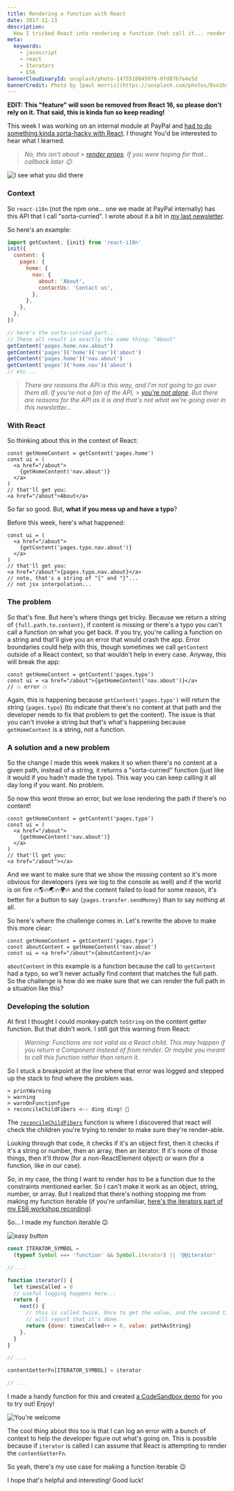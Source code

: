 ```yaml
---
title: Rendering a function with React
date: 2017-11-13
description:
  How I tricked React into rendering a function (not call it... render it)
meta:
  keywords:
    - javascript
    - react
    - Iterators
    - ES6
bannerCloudinaryId: unsplash/photo-1475518845976-0fd87b7e4e5d
bannerCredit: Photo by [paul morris](https://unsplash.com/photos/Ovn1hyBge38)
---
```


**EDIT: This "feature" will soon be removed from React 16, so please don't rely
on it. That said, this is kinda fun so keep reading!**

This week I was working on an internal module at PayPal and
[had to do something kinda sorta-hacky with React](https://twitter.com/kentcdodds/status/923241478670909441).
I thought You'd be interested to hear what I learned.

> _No, this isn't about_ >
> [_render props_](https://cdb.reacttraining.com/use-a-render-prop-50de598f11ce)_.
> If you were hoping for that... callback later 😉_

![I see what you did there](https://res.cloudinary.com/kentcdodds-com/image/upload/v1625033311/kentcdodds.com/content/blog/rendering-a-function-with-react/0.gif)

### Context

So `react-i18n` (not the npm one... one we made at PayPal internally) has this
API that I call "sorta-curried". I wrote about it a bit in
[my last newsletter](/blog/improving-the-usability-of-your-modules).

So here's an example:

```js
import getContent, {init} from 'react-i18n'
init({
  content: {
    pages: {
      home: {
        nav: {
          about: 'About',
          contactUs: 'Contact us',
        },
      },
    },
  },
})

// here's the sorta-curried part...
// These all result in exactly the same thing: "About"
getContent('pages.home.nav.about')
getContent('pages')('home')('nav')('about')
getContent('pages.home')('nav.about')
getContent('pages')('home.nav')('about')
// etc...
```

> _There are reasons the API is this way, and I'm not going to go over them all.
> If you're not a fan of the API,_ >
> [_you're not alone_](https://twitter.com/dan_abramov/status/923326332020449280)_.
> But there are reasons for the API as it is and that's not what we're going
> over in this newsletter..._

### With React

So thinking about this in the context of React:

```tsx
const getHomeContent = getContent('pages.home')
const ui = (
  <a href="/about">
    {getHomeContent('nav.about')}
  </a>
)
// that'll get you:
<a href="/about">About</a>
```

So far so good. But, **what if you mess up and have a typo**?

Before this week, here's what happened:

```tsx
const ui = (
  <a href="/about">
    {getContent('pages.typo.nav.about')}
  </a>
)
// that'll get you:
<a href="/about">{pages.typo.nav.about}</a>
// note, that's a string of "{" and "}"...
// not jsx interpolation...
```

### The problem

So that's fine. But here's where things get tricky. Because we return a string
of `{full.path.to.content}`, if content is missing or there's a typo you can't
call a function on what you get back. If you try, you're calling a function on a
string and that'll give you an error that would crash the app. Error boundaries
could help with this, though sometimes we call `getContent` outside of a React
context, so that wouldn't help in every case. Anyway, this will break the app:

```tsx
const getHomeContent = getContent('pages.typo')
const ui = <a href="/about">{getHomeContent('nav.about')}</a>
// 💥 error 💥
```

Again, this is happening because `getContent('pages.typo')` will return the
string `{pages.typo}` (to indicate that there's no content at that path and the
developer needs to fix that problem to get the content). The issue is that you
can't invoke a string but that's what's happening because `getHomeContent` is a
string, not a function.

### A solution and a new problem

So the change I made this week makes it so when there's no content at a given
path, instead of a string, it returns a "sorta-curried" function (just like it
would if you hadn't made the typo). This way you can keep calling it all day
long if you want. No problem.

So now this wont throw an error, but we lose rendering the path if there's no
content!

```tsx
const getHomeContent = getContent('pages.typo')
const ui = (
  <a href="/about">
    {getHomeContent('nav.about')}
  </a>
)
// that'll get you:
<a href="/about"></a>
```

And we want to make sure that we show the missing content so it's more obvious
for developers (yes we log to the console as well) and if the world is on fire
🔥🌎🔥🌏🔥🌍🔥 and the content failed to load for some reason, it's better for a
button to say `{pages.transfer.sendMoney}` than to say nothing at all.

So here's where the challenge comes in. Let's rewrite the above to make this
more clear:

```tsx
const getHomeContent = getContent('pages.typo')
const aboutContent = getHomeContent('nav.about')
const ui = <a href="/about">{aboutContent}</a>
```

`aboutContent` in this example is a function because the call to `getContent`
had a typo, so we'll never actually find content that matches the full path. So
the challenge is how do we make sure that we can render the full path in a
situation like this?

### Developing the solution

At first I thought I could monkey-patch `toString` on the content getter
function. But that didn't work. I still got this warning from React:

> _Warning: Functions are not valid as a React child. This may happen if you
> return a Component instead of from render. Or maybe you meant to call this
> function rather than return it._

So I stuck a breakpoint at the line where that error was logged and stepped up
the stack to find where the problem was.

```
> printWarning
> warning
> warnOnFunctionType
> reconcileChildFibers <-- ding ding! 🔔
```

The
[`reconcileChildFibers`](https://github.com/facebook/react/blob/2c0a8fb99e945315c9dce7a15c85775d51f5755d/packages/react-reconciler/src/ReactChildFiber.js#L1355-L1484)
function is where I discovered that react will check the children you're trying
to render to make sure they're render-able.

Looking through that code, it checks if it's an object first, then it checks if
it's a string or number, then an array, then an iterator. If it's none of those
things, then it'll throw (for a non-ReactElement object) or warn (for a
function, like in our case).

So, in my case, the thing I want to render _has_ to be a function due to the
constraints mentioned earlier. So I can't make it work as an object, string,
number, or array. But I realized that there's nothing stopping me from making my
function iterable (if you're unfamiliar,
[here's the iterators part of my ES6 workshop recording](https://youtu.be/eOKQDh50ECU?t=2h43m44s)).

So... I made my function iterable 😉

![easy button](https://res.cloudinary.com/kentcdodds-com/image/upload/v1625033311/kentcdodds.com/content/blog/rendering-a-function-with-react/1.gif)

```js
const ITERATOR_SYMBOL =
  (typeof Symbol === 'function' && Symbol.iterator) || '@@iterator'

// ...

function iterator() {
  let timesCalled = 0
  // useful logging happens here...
  return {
    next() {
      // this is called twice. Once to get the value, and the second time
      // will report that it's done.
      return {done: timesCalled++ > 0, value: pathAsString}
    },
  }
}

// ...

contentGetterFn[ITERATOR_SYMBOL] = iterator

// ...
```

I made a handy function for this and created
[a CodeSandbox demo](https://codesandbox.io/s/mj5020xz98) for you to try out!
Enjoy!

![You're welcome](https://res.cloudinary.com/kentcdodds-com/image/upload/v1625033311/kentcdodds.com/content/blog/rendering-a-function-with-react/2.gif)

The cool thing about this too is that I can log an error with a bunch of context
to help the developer figure out what's going on. This is possible because if
`iterator` is called I can assume that React is attempting to render the
`contentGetterFn`.

So yeah, there's my use case for making a function iterable 😉

I hope that's helpful and interesting! Good luck!
